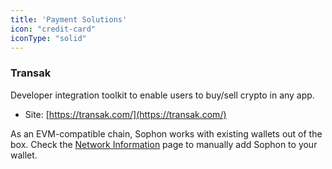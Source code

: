 ```yaml
---
title: 'Payment Solutions'
icon: "credit-card"
iconType: "solid"
---
```


### Transak

Developer integration toolkit to enable users to buy/sell crypto in any app.

- Site: [https://transak.com/](https://transak.com/)

<Note>As an EVM-compatible chain, Sophon works with existing wallets out of the box. Check the [Network Information](https://docs.sophon.xyz/using-sophon) page to manually add Sophon to your wallet.</Note>
